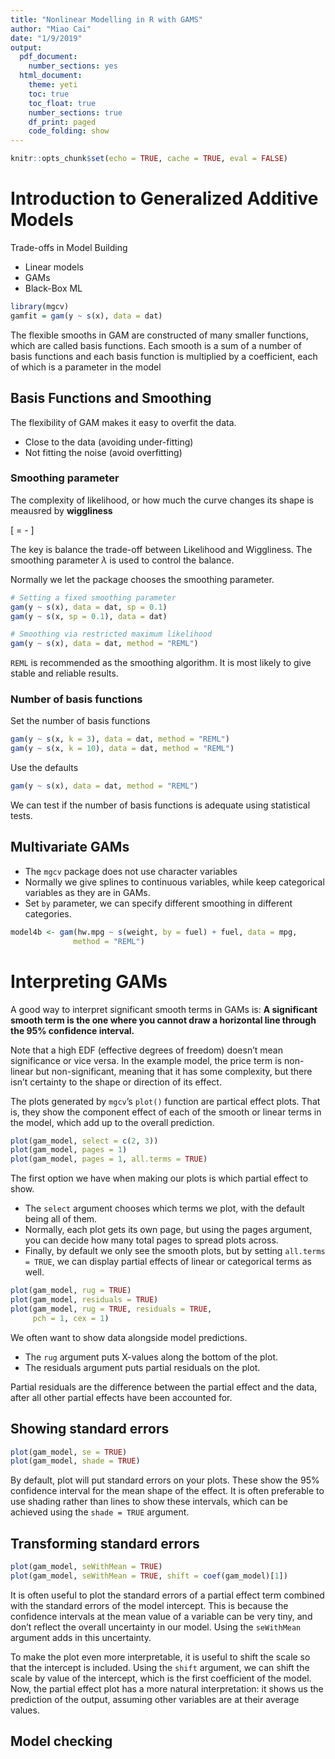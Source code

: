 ```yaml
---
title: "Nonlinear Modelling in R with GAMS"
author: "Miao Cai"
date: "1/9/2019"
output:
  pdf_document:
    number_sections: yes
  html_document:
    theme: yeti
    toc: true
    toc_float: true
    number_sections: true
    df_print: paged
    code_folding: show
---
```


```r
knitr::opts_chunk$set(echo = TRUE, cache = TRUE, eval = FALSE)
```


# Introduction to Generalized Additive Models

Trade-offs in Model Building

- Linear models
- GAMs
- Black-Box ML

```r
library(mgcv)
gamfit = gam(y ~ s(x), data = dat)
```

The flexible smooths in GAM are constructed of many smaller functions, which are called basis functions. Each smooth is a sum of a number of basis functions and each basis function is multiplied by a coefficient, each of which is a parameter in the model


## Basis Functions and Smoothing

The flexibility of GAM makes it easy to overfit the data.

- Close to the data (avoiding under-fitting)
- Not fitting the noise (avoid overfitting)

### Smoothing parameter

The complexity of likelihood, or how much the curve changes its shape is meausred by **wiggliness**

\[
\text{Fit} = \text{Likelihood} - \lambda * \text{Wiggliness}
\]

The key is balance the trade-off between $\text{Likelihood}$ and $\text{Wiggliness}$. The smoothing parameter $\lambda$ is used to control the balance.

Normally we let the package chooses the smoothing parameter.

```r
# Setting a fixed smoothing parameter
gam(y ~ s(x), data = dat, sp = 0.1)
gam(y ~ s(x, sp = 0.1), data = dat)

# Smoothing via restricted maximum likelihood
gam(y ~ s(x), data = dat, method = "REML")
```

`REML` is recommended as the smoothing algorithm. It is most likely to give stable and reliable results.

### Number of basis functions

Set the number of basis functions

```r
gam(y ~ s(x, k = 3), data = dat, method = "REML")
gam(y ~ s(x, k = 10), data = dat, method = "REML")
```

Use the defaults

```r
gam(y ~ s(x), data = dat, method = "REML")
```

We can test if the number of basis functions is adequate using statistical tests.


## Multivariate GAMs

- The `mgcv` package does not use character variables
- Normally we give splines to continuous variables, while keep categorical variables as they are in GAMs.
- Set `by` parameter, we can specify different smoothing in different categories.

```r
model4b <- gam(hw.mpg ~ s(weight, by = fuel) + fuel, data = mpg,
              method = "REML")
```

# Interpreting GAMs

A good way to interpret significant smooth terms in GAMs is: **A significant smooth term is the one where you cannot draw a horizontal line through the 95% confidence interval.**

Note that a high EDF (effective degrees of freedom) doesn't mean significance or vice versa. In the example model, the price term is non-linear but non-significant, meaning that it has some complexity, but there isn't certainty to the shape or direction of its effect.

The plots generated by `mgcv`'s `plot()` function are partical effect plots. That is, they show the component effect of each of the smooth or linear terms in the model, which add up to the overall prediction.


```r
plot(gam_model, select = c(2, 3))
plot(gam_model, pages = 1)
plot(gam_model, pages = 1, all.terms = TRUE)
```

The first option we have when making our plots is which partial effect to show. 

- The `select` argument chooses which terms we plot, with the default being all of them. 
- Normally, each plot gets its own page, but using the pages argument, you can decide how many total pages to spread plots across.
- Finally, by default we only see the smooth plots, but by setting `all.terms = TRUE`, we can display partial effects of linear or categorical terms as well.

```r
plot(gam_model, rug = TRUE)
plot(gam_model, residuals = TRUE)
plot(gam_model, rug = TRUE, residuals = TRUE,
     pch = 1, cex = 1)
```

We often want to show data alongside model predictions. 

- The `rug` argument puts X-values along the bottom of the plot. 
- The residuals argument puts partial residuals on the plot.

Partial residuals are the difference between the partial effect and the data, after all other partial effects have been accounted for.


## Showing standard errors

```r
plot(gam_model, se = TRUE)
plot(gam_model, shade = TRUE)
```

By default, plot will put standard errors on your plots. These show the 95% confidence interval for the mean shape of the effect. It is often preferable to use shading rather than lines to show these intervals, which can be achieved using the `shade = TRUE` argument.

## Transforming standard errors

```r
plot(gam_model, seWithMean = TRUE)
plot(gam_model, seWithMean = TRUE, shift = coef(gam_model)[1])
```

It is often useful to plot the standard errors of a partial effect term combined with the standard errors of the model intercept. This is because the confidence intervals at the mean value of a variable can be very tiny, and don't reflect the overall uncertainty in our model. Using the `seWithMean` argument adds in this uncertainty. 

To make the plot even more interpretable, it is useful to shift the scale so that the intercept is included. Using the `shift` argument, we can shift the scale by value of the intercept, which is the first coefficient of the model. Now, the partial effect plot has a more natural interpretation: it shows us the prediction of the output, assuming other variables are at their average values.

## Model checking


